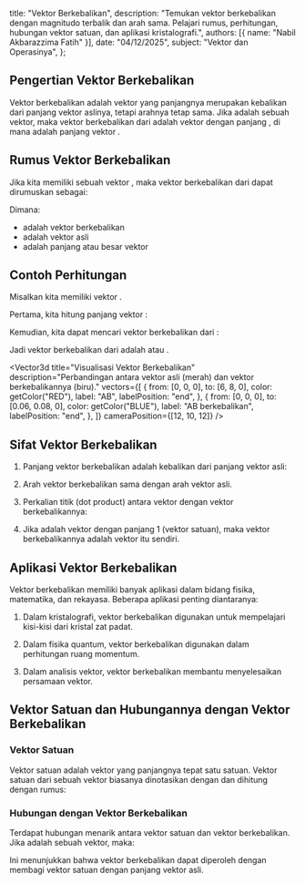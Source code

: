 
  title: "Vektor Berkebalikan",
  description: "Temukan vektor berkebalikan dengan magnitudo terbalik dan arah sama. Pelajari rumus, perhitungan, hubungan vektor satuan, dan aplikasi kristalografi.",
  authors: [{ name: "Nabil Akbarazzima Fatih" }],
  date: "04/12/2025",
  subject: "Vektor dan Operasinya",
};

## Pengertian Vektor Berkebalikan

Vektor berkebalikan adalah vektor yang panjangnya merupakan kebalikan dari panjang vektor aslinya, tetapi arahnya tetap sama. Jika <InlineMath math="\vec{v}" /> adalah sebuah vektor, maka vektor berkebalikan dari <InlineMath math="\vec{v}" /> adalah vektor dengan panjang <InlineMath math="\frac{1}{|\vec{v}|}" />, di mana <InlineMath math="|\vec{v}|" /> adalah panjang vektor <InlineMath math="\vec{v}" />.

## Rumus Vektor Berkebalikan

Jika kita memiliki sebuah vektor <InlineMath math="\vec{v}" />, maka vektor berkebalikan dari <InlineMath math="\vec{v}" /> dapat dirumuskan sebagai:

<BlockMath math="\vec{v}_{\text{berkebalikan}} = \frac{1}{|\vec{v}|^2} \cdot \vec{v}" />

Dimana:

- <InlineMath math="\vec{v}_{\text{berkebalikan}}" /> adalah vektor berkebalikan
- <InlineMath math="\vec{v}" /> adalah vektor asli
- <InlineMath math="|\vec{v}|" /> adalah panjang atau besar vektor <InlineMath math="\vec{v}" />

## Contoh Perhitungan

Misalkan kita memiliki vektor <InlineMath math="\overrightarrow{AB} = 6\mathbf{i} + 8\mathbf{j}" />.

Pertama, kita hitung panjang vektor <InlineMath math="\overrightarrow{AB}" />:

<BlockMath math="|\overrightarrow{AB}| = \sqrt{6^2 + 8^2} = \sqrt{36 + 64} = \sqrt{100} = 10" />

Kemudian, kita dapat mencari vektor berkebalikan dari <InlineMath math="\overrightarrow{AB}" />:

<BlockMath math="\overrightarrow{AB}_{\text{berkebalikan}} = \frac{1}{|\overrightarrow{AB}|^2} \cdot \overrightarrow{AB} = \frac{1}{10^2} \cdot (6\mathbf{i} + 8\mathbf{j}) = \frac{1}{100} (6\mathbf{i} + 8\mathbf{j})" />

Jadi vektor berkebalikan dari <InlineMath math="\overrightarrow{AB}" /> adalah <InlineMath math="\frac{1}{100}(6\mathbf{i} + 8\mathbf{j})" /> atau <InlineMath math="0,06\mathbf{i} + 0,08\mathbf{j}" />.

<Vector3d
  title="Visualisasi Vektor Berkebalikan"
  description="Perbandingan antara vektor asli (merah) dan vektor berkebalikannya (biru)."
  vectors={[
    {
      from: [0, 0, 0],
      to: [6, 8, 0],
      color: getColor("RED"),
      label: "AB",
      labelPosition: "end",
    },
    {
      from: [0, 0, 0],
      to: [0.06, 0.08, 0],
      color: getColor("BLUE"),
      label: "AB berkebalikan",
      labelPosition: "end",
    },
  ]}
  cameraPosition={[12, 10, 12]}
/>

## Sifat Vektor Berkebalikan

1. Panjang vektor berkebalikan adalah kebalikan dari panjang vektor asli:

   <BlockMath math="|\vec{v}_{\text{berkebalikan}}| = \frac{1}{|\vec{v}|}" />

2. Arah vektor berkebalikan sama dengan arah vektor asli.

3. Perkalian titik (dot product) antara vektor dengan vektor berkebalikannya:

   <BlockMath math="\vec{v} \cdot \vec{v}_{\text{berkebalikan}} = 1" />

4. Jika <InlineMath math="\vec{v}" /> adalah vektor dengan panjang 1 (vektor satuan), maka vektor berkebalikannya adalah vektor itu sendiri.

## Aplikasi Vektor Berkebalikan

Vektor berkebalikan memiliki banyak aplikasi dalam bidang fisika, matematika, dan rekayasa. Beberapa aplikasi penting diantaranya:

1. Dalam kristalografi, vektor berkebalikan digunakan untuk mempelajari kisi-kisi dari kristal zat padat.

2. Dalam fisika quantum, vektor berkebalikan digunakan dalam perhitungan ruang momentum.

3. Dalam analisis vektor, vektor berkebalikan membantu menyelesaikan persamaan vektor.

## Vektor Satuan dan Hubungannya dengan Vektor Berkebalikan

### Vektor Satuan

Vektor satuan adalah vektor yang panjangnya tepat satu satuan. Vektor satuan dari sebuah vektor <InlineMath math="\vec{v}" /> biasanya dinotasikan dengan <InlineMath math="\hat{v}" /> dan dihitung dengan rumus:

<BlockMath math="\hat{v} = \frac{\vec{v}}{|\vec{v}|}" />

<div className="mt-4">
  <Vector3d
    title="Perbandingan Vektor Asli dan Vektor Satuan"
    description="Vektor asli dan vektor satuan yang sesuai."
    vectors={[
      {
        from: [0, 0, 0],
        to: [6, 8, 0],
        color: getColor("GREEN"),
        label: "v",
        labelPosition: "end",
      },
      {
        from: [0, 0, 0],
        to: [0.6, 0.8, 0],
        color: getColor("VIOLET"),
        label: "v̂ (satuan)",
        labelPosition: "end",
      },
    ]}
    cameraPosition={[12, 10, 12]}
  />
</div>

### Hubungan dengan Vektor Berkebalikan

Terdapat hubungan menarik antara vektor satuan dan vektor berkebalikan. Jika <InlineMath math="\vec{v}" /> adalah sebuah vektor, maka:

<BlockMath math="\vec{v}_{\text{berkebalikan}} = \frac{\hat{v}}{|\vec{v}|}" />

Ini menunjukkan bahwa vektor berkebalikan dapat diperoleh dengan membagi vektor satuan dengan panjang vektor asli.
